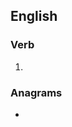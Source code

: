 ==English==

===Verb===
{{head|en|verb form}}

# {{present participle of|upspring|lang=en|nocat=1}}

===Anagrams===
* {{anagrams|en|a=ggiinnpprsu|springing up}}